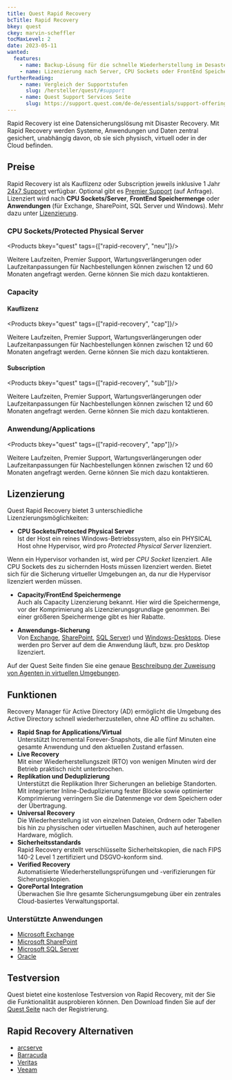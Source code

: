 ```yaml
---
title: Quest Rapid Recovery
bcTitle: Rapid Recovery
bkey: quest
ckey: marvin-scheffler
tocMaxLevel: 2
date: 2023-05-11
wanted:
  features:
    - name: Backup-Lösung für die schnelle Wiederherstellung im Desasterfall
    - name: Lizenzierung nach Server, CPU Sockets oder FrontEnd Speicher
furtherReading:
    - name: Vergleich der Supportstufen
      slug: /hersteller/quest/#support
    - name: Quest Support Services Seite
      slug: https://support.quest.com/de-de/essentials/support-offerings#tab2
---
```




<Intro>

Rapid Recovery ist eine Datensicherungslösung mit Disaster Recovery. Mit Rapid Recovery werden Systeme, Anwendungen und Daten zentral gesichert, unabhängig davon, ob sie sich physisch, virtuell oder in der Cloud befinden.

</Intro>

<TOC />



## Preise

Rapid Recovery ist als Kauflizenz oder Subscription jeweils inklusive 1 Jahr [24x7 Support](/hersteller/quest/#24x7-support) verfügbar. Optional gibt es [Premier Support](/hersteller/quest/#premier-support) (auf Anfrage). Lizenziert wird nach **CPU Sockets/Server**, **FrontEnd Speichermenge** oder **Anwendungen** (für Exchange, SharePoint, SQL Server und Windows). Mehr dazu unter [Lizenzierung](/hersteller/quest/rapid-recovery/#lizenzierung).

### CPU Sockets/Protected Physical Server

<Products bkey="quest" tags={["rapid-recovery", "neu"]}/>

<Info>

Weitere Laufzeiten, Premier Support, Wartungsverlängerungen oder Laufzeitanpassungen für Nachbestellungen können zwischen 12 und 60 Monaten angefragt werden. Gerne können Sie mich dazu kontaktieren.

</Info>

### Capacity

#### Kauflizenz


<Products bkey="quest" tags={["rapid-recovery", "cap"]}/>

<Info>

Weitere Laufzeiten, Premier Support, Wartungsverlängerungen oder Laufzeitanpassungen für Nachbestellungen können zwischen 12 und 60 Monaten angefragt werden. Gerne können Sie mich dazu kontaktieren.

</Info>

#### Subscription


<Products bkey="quest" tags={["rapid-recovery", "sub"]}/>

<Info>

Weitere Laufzeiten, Premier Support, Wartungsverlängerungen oder Laufzeitanpassungen für Nachbestellungen können zwischen 12 und 60 Monaten angefragt werden. Gerne können Sie mich dazu kontaktieren.

</Info>

### Anwendung/Applications


<Products bkey="quest" tags={["rapid-recovery", "app"]}/>

<Info>

Weitere Laufzeiten, Premier Support, Wartungsverlängerungen oder Laufzeitanpassungen für Nachbestellungen können zwischen 12 und 60 Monaten angefragt werden. Gerne können Sie mich dazu kontaktieren.

</Info>

## Lizenzierung

Quest Rapid Recovery bietet 3 unterschiedliche Lizenzierungsmöglichkeiten:

- **CPU Sockets/Protected Physical Server** <br />
Ist der Host ein reines Windows-Betriebssystem, also ein PHYSICAL Host ohne Hypervisor, wird pro _Protected Physical Server_ lizenziert.

Wenn ein Hypervisor vorhanden ist, wird per _CPU Socket_ lizenziert. Alle CPU Sockets des zu sichernden Hosts müssen lizenziert werden. Bietet sich für die Sicherung virtueller Umgebungen an, da nur die Hypervisor lizenziert werden müssen.

- **Capacity/FrontEnd Speichermenge** <br />
Auch als Capacity Lizenzierung bekannt. Hier wird die Speichermenge, vor der Komprimierung als Lizenzierungsgrundlage genommen. Bei einer größeren Speichermenge gibt es hier Rabatte.

- **Anwendungs-Sicherung** <br />
Von [Exchange](/hersteller/microsoft/exchange/), [SharePoint](/hersteller/microsoft/sharepoint/), [SQL Server](/hersteller/microsoft/sql-server/)) und [Windows-Desktops](/hersteller/microsoft/windows/). Diese werden pro Server auf dem die Anwendung läuft, bzw. pro Desktop lizenziert.

<Info>

Auf der Quest Seite finden Sie eine genaue [Beschreibung der Zuweisung von Agenten in virtuellen Umgebungen](https://support.quest.com/de-de/rapid-recovery/kb/4043770/licensing-associating-virtual-agents-with-hypervisors).

</Info>

## Funktionen

Recovery Manager für Active Directory (AD) ermöglicht die Umgebung des Active Directory schnell wiederherzustellen, ohne AD offline zu schalten.


- **Rapid Snap for Applications/Virtual** <br />
Unterstützt Incremental Forever-Snapshots, die alle fünf Minuten eine gesamte Anwendung und den aktuellen Zustand erfassen.
- **Live Recovery** <br />
Mit einer Wiederherstellungszeit (RTO) von wenigen Minuten wird der Betrieb praktisch nicht unterbrochen.
- **Replikation und Deduplizierung** <br />
 Unterstützt die Replikation Ihrer Sicherungen an beliebige Standorten. Mit integrierter Inline-Deduplizierung fester Blöcke sowie optimierter Komprimierung verringern Sie die Datenmenge vor dem Speichern oder der Übertragung.
- **Universal Recovery** <br />
Die Wiederherstellung ist von einzelnen Dateien, Ordnern oder Tabellen bis hin zu physischen oder virtuellen Maschinen, auch auf heterogener Hardware, möglich.
- **Sicherheitsstandards** <br />
Rapid Recovery erstellt verschlüsselte Sicherheitskopien, die nach FIPS 140-2 Level 1 zertifiziert und DSGVO-konform sind.
- **Verified Recovery** <br />
Automatisierte Wiederherstellungsprüfungen und -verifizierungen für Sicherungskopien.
- **QorePortal Integration** <br />
Überwachen Sie Ihre gesamte Sicherungsumgebung über ein zentrales Cloud-basiertes Verwaltungsportal.


### Unterstützte Anwendungen

<ArrowList>

 - [Microsoft Exchange](/hersteller/microsoft/exchange/)
 - [Microsoft SharePoint](/hersteller/microsoft/sharepoint/)
 - [Microsoft SQL Server](/hersteller/microsoft/sql-server/)
 - [Oracle](/hersteller/oracle/)

</ArrowList>



## Testversion

Quest bietet eine kostenlose Testversion von Rapid Recovery, mit der Sie die Funktionalität ausprobieren können. Den Download finden Sie auf der [Quest Seite](https://www.quest.com/de-de/register/94236/) nach der Registrierung.


## Rapid Recovery Alternativen

<ArrowList>

 - [arcserve](/hersteller/arcserve/)
 - [Barracuda](/hersteller/barracuda-networks/)
 - [Veritas](/hersteller/veritas/)
 - [Veeam](/hersteller/veeam/)

</ArrowList>
